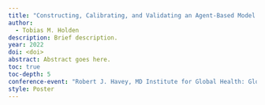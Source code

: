 ```yaml
---
title: "Constructing, Calibrating, and Validating an Agent-Based Model of Interventions to Detect & Treat Asymptomatic Malaria: Simulating the INDIE Trial in Burkina Faso"
author: 
  - Tobias M. Holden
description: Brief description.
year: 2022
doi: <doi>
abstract: Abstract goes here.
toc: true
toc-depth: 5
conference-event: "Robert J. Havey, MD Institute for Global Health: Global Health Day"
style: Poster
---
```


![]()
